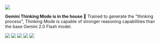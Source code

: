 ![](https://res.cloudinary.com/dltbv060k/image/upload/v1742050478/22-01_eaqdh7.png)

**Gemini Thinking Mode is in the house 🧠** Trained to generate the "thinking process", Thinking Mode is capable of stronger reasoning capabilities than the base Gemini 2.0 Flash model.

![](https://res.cloudinary.com/dltbv060k/image/upload/v1742050477/22-02_tr7a2g.png)
![](https://res.cloudinary.com/dltbv060k/image/upload/v1742050477/22-03_tfbmdr.png)
![](https://res.cloudinary.com/dltbv060k/image/upload/v1742050477/22-04_b39utf.png)
![](https://res.cloudinary.com/dltbv060k/image/upload/v1742050477/22-05_es3my2.png)
![](https://res.cloudinary.com/dltbv060k/image/upload/v1742050475/22-06_oj3tgl.png)
